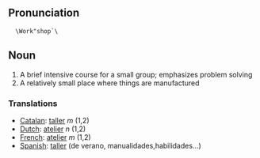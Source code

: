 ==Pronunciation==
   \Work"shop`\

==Noun==

#A brief intensive course for a small group; emphasizes problem solving  
#A relatively small place where things are manufactured

===Translations===
*[[Catalan]]: [[taller]] ''m'' (1,2)
*[[Dutch]]: [[atelier]] ''n'' (1,2)
*[[French]]: [[atelier]] ''m'' (1,2)
*[[Spanish]]: [[taller]] (de verano, manualidades,habilidades...)